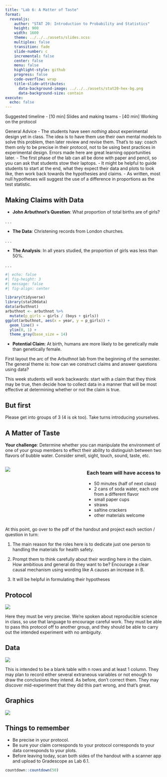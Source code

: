 ```yaml
---
title: "Lab 6: A Matter of Taste"
format:
  revealjs:
    author: "STAT 20: Introduction to Probability and Statistics"
    height: 900
    width: 1600
    theme: ../../../assets/slides.scss
    multiplex: false
    transition: fade
    slide-number: c
    incremental: false
    center: false
    menu: false
    highlight-style: github
    progress: false
    code-overflow: wrap
    title-slide-attributes:
      data-background-image: ../../../assets/stat20-hex-bg.png
      data-background-size: contain
execute: 
  echo: false
---
```


:::notes
Suggested timeline
- [10 min] Slides and making teams
- [40 min] Working on the protocol

General Advice
- The students have seen *nothing* about experimental design yet in class. The idea is to have them use their own mental models to solve this problem, then later review and revise them. That's to say: coach them only to be precise in their protocol, not to be using best practices in experimental design. Errors made here are great learning opportunities later.
- The first phase of the lab can all be done with paper and pencil, so you can ask that students stow their laptops.
- It might be helpful to guide students to start at the end, what they expect their data and plots to look like, then work back towards the hypothesies and claims.
- As written, most null hypotheses will suggest the use of a difference in proportions as the test statistic.
:::


## Making Claims with Data

- **John Arbuthnot's Question**: What proportion of total births are of girls?

. . .

- **The Data**: Christening records from London churches.

. . .

- **The Analysis**: In all years studied, the proportion of girls was less than 50%.

. . .

```r
#| echo: false
#| fig-height: 3
#| message: false
#| fig-align: center

library(tidyverse)
library(stat20data)
data(arbuthnot)
arbuthnot <- arbuthnot %>%
  mutate(p_girls = girls / (boys + girls))
ggplot(arbuthnot, aes(x = year, y = p_girls)) +
  geom_line() +
  ylim(0, 1) +
  theme_gray(base_size = 14)
```

- **Potential Claim**: At birth, humans are more likely to be genetically male than genetically female.

:::notes
First layout the arc of the Arbuthnot lab from the beginning of the semester. The general theme is: how can we construct claims and answer questions using data?

This week students will work backwards: start with a claim that they think may be true, then decide how to collect data in a manner that will be most effective at determining whether or not the claim is true.
:::

## But first

Please get into groups of 3 (4 is ok too). Take turns introducing yourselves.


## A Matter of Taste

**Your challenge**: Determine whether you can manipulate the environment of one of your group members to effect their ability to distinguish between two flavors of bubble water. Consider smell, sight, touch, sound, taste, etc.

:::: {.columns}

::: {.column width="50%"}
![](images/la-croix.png)
:::

::: {.column width="50%"}
### Each team will have access to

- 50 minutes (half of next class)
- 2 cans of soda water, each one from a different flavor
- small paper cups
- straws
- saltine crackers
- other materials welcome
:::
::::

:::notes

At this point, go over to the pdf of the handout and project each section / question in turn:

1. The main reason for the roles here is to dedicate just one person to handling the materials for health safety.

2. Prompt them to think carefully about their wording here in the claim. How ambitious and general do they want to be? Encourage a clear causal mechanism using wording like A causes an increase in B.

3. It will be helpful in formulating their hypotheses 
:::


## Protocol

![](images/protocol.png)

:::notes
Here they must be very precise. We're spoken about reproducible science in class, so use that language to encourage careful work. They must be able to pass this protocol off to another group, and they should be able to carry out the intended experiment with no ambiguity.
:::


## Data


![](images/data.png)

:::notes
This is intended to be a blank table with n rows and at least 1 column. They may plan to record either several extraneous variables or not enough to draw the conclusions they intend. As before, don't correct them. They may discover mid-experiment that they did this part wrong, and that's great.
:::


## Graphics

![](images/eda.png)


## Things to remember

- Be precise in your protocol.
- Be sure your claim corresponds to your protocol corresponds to your data corresponds to your plots.
- Before leaving today, scan both sides of the handout with a scanner app and upload to Gradescope as Lab 6.1.

```r
countdown::countdown(50)
```